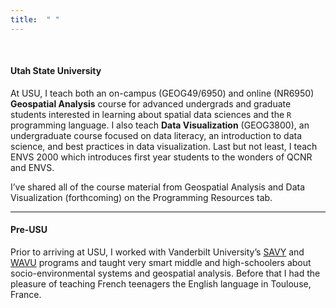 ```yaml
---
title:  " "
---
```


<br />

#### **Utah State University**

At USU, I teach both an on-campus (GEOG49/6950) and online (NR6950) **Geospatial Analysis** course for advanced undergrads and graduate students interested in learning about spatial data sciences and the `R` programming language.  I also teach **Data Visualization** (GEOG3800), an undergraduate course focused on data literacy, an introduction to data science, and best practices in data visualization.  Last but not least, I teach ENVS 2000 which introduces first year students to the wonders of QCNR and ENVS. 

I've shared all of the course material from Geospatial Analysis and Data Visualization (forthcoming) on the Programming Resources tab.

***

#### **Pre-USU**

Prior to arriving at USU, I worked with Vanderbilt University's [SAVY](https://pty.vanderbilt.edu/pty/students/savy/) and [WAVU](https://pty.vanderbilt.edu/pty/students/wavu/) programs and taught very smart middle and high-schoolers about socio-environmental systems and geospatial analysis.  Before that I had the pleasure of teaching French teenagers the English language in Toulouse, France.

